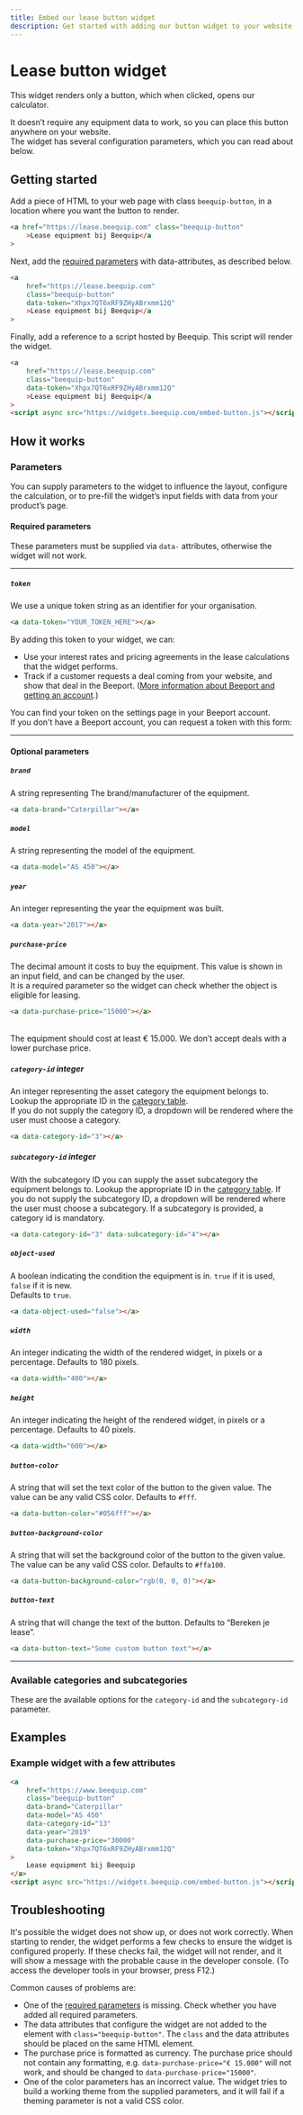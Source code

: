 ```yaml
---
title: Embed our lease button widget
description: Get started with adding our button widget to your website
---
```



# Lease button widget

This widget renders only a button, which when clicked, opens our calculator.

It doesn’t require any equipment data to work, so you can place this button anywhere on your website.  
The widget has several configuration parameters, which you can read about below.

## Getting started

Add a piece of HTML to your web page with class `beequip-button`, in a location where you want the button to render.

```html
<a href="https://lease.beequip.com" class="beequip-button"
    >Lease equipment bij Beequip</a
>
```

Next, add the [required parameters](#required-parameters) with data-attributes, as described below.

```html
<a
    href="https://lease.beequip.com"
    class="beequip-button"
    data-token="Xhpx7QT6xRF9ZHyABrxmm12Q"
    >Lease equipment bij Beequip</a
>
```

Finally, add a reference to a script hosted by Beequip. This script will render the widget.

```html
<a
    href="https://lease.beequip.com"
    class="beequip-button"
    data-token="Xhpx7QT6xRF9ZHyABrxmm12Q"
    >Lease equipment bij Beequip</a
>
<script async src="https://widgets.beequip.com/embed-button.js"></script>
```

## How it works

### Parameters

You can supply parameters to the widget to influence the layout, configure the calculation,
or to pre-fill the widget’s input fields with data from your product’s page.

#### Required parameters

These parameters must be supplied via `data-` attributes, otherwise the widget will not work.

---

##### `token`

We use a unique token string as an identifier for your organisation.

```html
<a data-token="YOUR_TOKEN_HERE"></a>
```

By adding this token to your widget, we can:

-   Use your interest rates and pricing agreements in the lease calculations that the widget performs.
-   Track if a customer requests a deal coming from your website, and show that deal
    in the Beeport. ([More information about Beeport and getting an account](https://beequip.com/nl/beeport-account-aanmaken-dealers-handelaren/).)

You can find your token on the settings page in your Beeport account.  
If you don't have a Beeport account, you can request a token with this form:

<RequestToken />

---

#### Optional parameters

##### `brand`

A string representing The brand/manufacturer of the equipment.

```html
<a data-brand="Caterpillar"></a>
```

##### `model`

A string representing the model of the equipment.

```html
<a data-model="AS 450"></a>
```

##### `year`

An integer representing the year the equipment was built.

```html
<a data-year="2017"></a>
```

##### `purchase-price`

The decimal amount it costs to buy the equipment. This value is shown in an input field, and
can be changed by the user.  
It is a required parameter so the widget can check whether the object is eligible for leasing.

```html
<a data-purchase-price="15000"></a>
```

<br />
<Notification type="warning">
    The equipment should cost at least € 15.000. We don’t accept deals with a
    lower purchase price.
</Notification>

##### `category-id` integer

An integer representing the asset category the equipment belongs to. Lookup the appropriate ID in
the [category table](#available-categories).  
If you do not supply the category ID, a dropdown will be rendered where the user must choose a category.

```html
<a data-category-id="3"></a>
```

##### `subcategory-id` integer

With the subcategory ID you can supply the asset subcategory the equipment belongs to. Lookup the appropriate ID in
the [category table](#available-categories).
If you do not supply the subcategory ID, a dropdown will be rendered where the user must choose a subcategory.
If a subcategory is provided, a category id is mandatory.

```html
<a data-category-id="3" data-subcategory-id="4"></a>
```

##### `object-used`

A boolean indicating the condition the equipment is in. `true` if it is used, `false` if it is new.  
Defaults to `true`.

```html
<a data-object-used="false"></a>
```

##### `width`

An integer indicating the width of the rendered widget, in pixels or a percentage. Defaults to 180 pixels.

```html
<a data-width="400"></a>
```

##### `height`

An integer indicating the height of the rendered widget, in pixels or a percentage. Defaults to 40 pixels.

```html
<a data-width="600"></a>
```

##### `button-color`

A string that will set the text color of the button to the given value. The value
can be any valid CSS color. Defaults to `#fff`.

```html
<a data-button-color="#056fff"></a>
```

##### `button-background-color`

A string that will set the background color of the button to the given value. The value
can be any valid CSS color. Defaults to `#ffa100`.

```html
<a data-button-background-color="rgb(0, 0, 0)"></a>
```

##### `button-text`

A string that will change the text of the button. Defaults to “Bereken je lease”.

```html
<a data-button-text="Some custom button text"></a>
```

---

### Available categories and subcategories

These are the available options for the `category-id` and the `subcategory-id` parameter.

<CategoryTable />

## Examples

### Example widget with a few attributes

```html
<a
    href="https://www.beequip.com"
    class="beequip-button"
    data-brand="Caterpillar"
    data-model="AS 450"
    data-category-id="13"
    data-year="2019"
    data-purchase-price="30000"
    data-token="Xhpx7QT6xRF9ZHyABrxmm12Q"
>
    Lease equipment bij Beequip
</a>
<script async src="https://widgets.beequip.com/embed-button.js"></script>
```

## Troubleshooting

It's possible the widget does not show up, or does not work correctly. When starting to render, the widget performs a few checks to ensure the widget is configured properly. If these checks fail, the widget will not render, and it will show a message with the probable cause in the developer console. (To access the developer tools in your browser, press F12.)

Common causes of problems are:

-   One of the [required parameters](#required-parameters) is missing. Check whether you have added all required parameters.
-   The data attributes that configure the widget are not added to the element with `class="beequip-button"`. The `class` and
    the data attributes should be placed on the same HTML element.
-   The purchase price is formatted as currency. The purchase price should not contain any formatting, e.g. `data-purchase-price="€ 15.000"` will not work, and should be changed to `data-purchase-price="15000"`.
-   One of the color parameters has an incorrect value. The widget tries to build a working theme from the supplied parameters, and it will fail if a theming parameter is not a valid CSS color.
